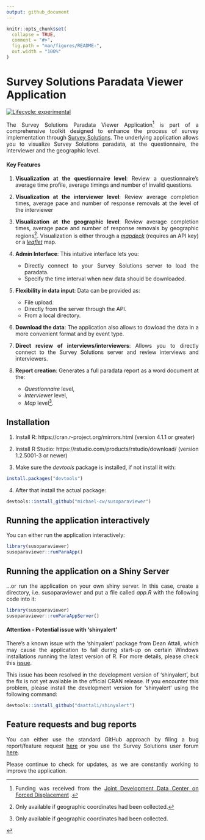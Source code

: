 ```yaml
---
output: github_document
---
```


<!-- README.md is generated from README.Rmd. Please edit that file -->

```r
knitr::opts_chunk$set(
  collapse = TRUE,
  comment = "#>",
  fig.path = "man/figures/README-",
  out.width = "100%"
)
```

# Survey Solutions Paradata Viewer Application

<!-- badges: start -->
[![Lifecycle: experimental](https://img.shields.io/badge/lifecycle-experimental-orange.svg)](https://lifecycle.r-lib.org/articles/stages.html#experimental)
<!-- badges: end -->

<div align="justify">
The Survey Solutions Paradata Viewer Application[^1] is part of a comprehensive toolkit designed to enhance the process of survey implementation through [Survey Solutions](https://docs.mysurvey.solutions/). The underlying application allows you to visualize Survey Solutions paradata, at the questionnaire, the interviewer and the geographic level.

#### Key Features

1. **Visualization at the questionnaire level**: Review a questionnaire's average time profile, average timings and number of invalid questions.

2. **Visualization at the interviewer level**: Review average completion times, average pace and number of response removals at the level of the interviewer

3. **Visualization at the geographic level**: Review average completion times, average pace and number of response removals by geographic regions[^2]. Visualization is either through a [*mapdeck*](https://cran.r-project.org/web/packages/mapdeck/vignettes/mapdeck.html) (requires an API key) or a [*leaflet*](https://rstudio.github.io/leaflet/) map.

4. **Admin Interface**: This intuitive interface lets you:
    * Directly connect to your Survey Solutions server to load the paradata.
    * Specify the time interval when new data should be downloaded.
    
5. **Flexibility in data input**: Data can be provided as:
    * File upload.
    * Directly from the server through the API.
    * From a local directory.
    
6. **Download the data**: The application also allows to dowload the data in a more convenient format and by event type.

7. **Direct review of interviews/interviewers**: Allows you to directly connect to the Survey Solutions server and review interviews and interviewers.

8. **Report creation**: Generates a full paradata report as a word document at the:

    * *Questionnaire* level,
    * *Interviewer* level,
    * *Map* level[^3].
    


## Installation

 1. Install R: https://cran.r-project.org/mirrors.html (version 4.1.1 or greater)

 2. Install R Studio: https://rstudio.com/products/rstudio/download/ (version 1.2.5001-3 or newer)

 3. Make sure the *devtools* package is installed, if not install it with:

```r
install.packages("devtools")

```


 4. After that install the actual package:

```r
devtools::install_github("michael-cw/susoparaviewer")

```

## Running the application interactively

You can either run the application interactively: 

```r
library(susoparaviewer)
susoparaviewer::runParaApp()

```


## Running the application on a Shiny Server

...or run the application on your own shiny server. In this case, create a directory, i.e. susoparaviewer and put a file called *app.R* with the following code into it:

```r
library(susoparaviewer)
susoparaviewer::runParaAppServer()

```


#### Attention - Potential issue with 'shinyalert'

There's a known issue with the 'shinyalert' package from Dean Attali, which may cause the application to fail during start-up on certain Windows installations running the latest version of R. For more details, please check this [issue](https://github.com/daattali/shinyalert/issues/75).

This issue has been resolved in the development version of 'shinyalert', but the fix is not yet available in the official CRAN release. If you encounter this problem, please install the development version for 'shinyalert' using the following command:


```r
devtools::install_github("daattali/shinyalert")

```

## Feature requests and bug reports

You can either use the standard GitHub approach by filing a bug report/feature request [here](https://github.com/michael-cw/SurveySolutionsAPI/issues) or you use the Survey Solutions user forum [here](https://forum.mysurvey.solutions/c/api/13).

Please continue to check for updates, as we are constantly working to improve the application.


[^1]: Funding was received from the [Joint Development Data Center on Forced Displacement](https://www.jointdatacenter.org/) .

[^2]: Only available if geographic coordinates had been collected.

[^3]: Only available if geographic coordinates had been collected.
</div>
